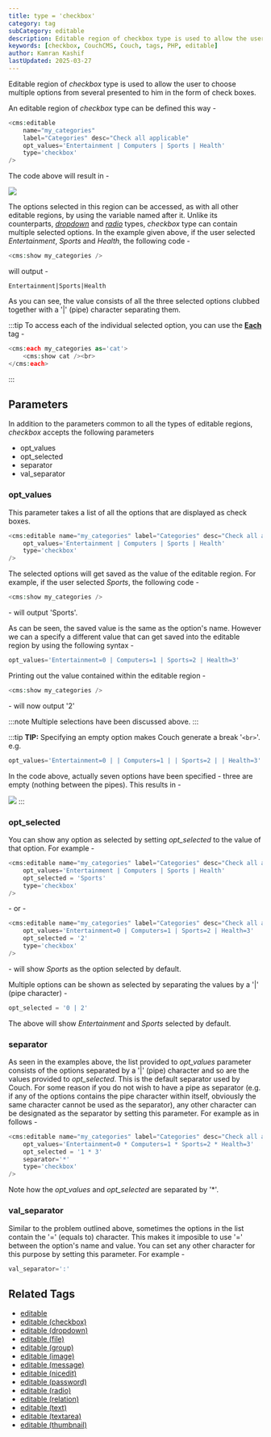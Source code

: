 ```yaml
---
title: type = 'checkbox'
category: tag
subCategory: editable
description: Editable region of checkbox type is used to allow the user to choose multiple options from several presented to him in the form of check boxes.
keywords: [checkbox, CouchCMS, Couch, tags, PHP, editable]
author: Kamran Kashif
lastUpdated: 2025-03-27
---
```


Editable region of _checkbox_ type is used to allow the user to choose multiple options from several presented to him in the form of check boxes.

An editable region of _checkbox_ type can be defined this way -

```php
<cms:editable
    name="my_categories"
    label="Categories" desc="Check all applicable"
    opt_values='Entertainment | Computers | Sports | Health'
    type='checkbox'
/>
```

The code above will result in -

![](../../../../assets/img/contents/editable-checkbox-1.gif)

The options selected in this region can be accessed, as with all other editable regions, by using the variable named after it.
Unlike its counterparts, [_dropdown_](../dropdown/) and [_radio_](../radio/) types, _checkbox_ type can contain multiple selected options. In the example given above, if the user selected _Entertainment_, _Sports_ and _Health_, the following code -

```php
<cms:show my_categories />
```

will output -

```
Entertainment|Sports|Health
```

As you can see, the value consists of all the three selected options clubbed together with a '|' (pipe) character separating them.

:::tip
To access each of the individual selected option, you can use the [**Each**](../../each/) tag -

```php
<cms:each my_categories as='cat'>
    <cms:show cat /><br>
</cms:each>
```

:::

## Parameters

In addition to the parameters common to all the types of editable regions, _checkbox_ accepts the following parameters

- opt_values
- opt_selected
- separator
- val_separator

### opt_values

This parameter takes a list of all the options that are displayed as check boxes.

```php
<cms:editable name="my_categories" label="Categories" desc="Check all applicable"
    opt_values='Entertainment | Computers | Sports | Health'
    type='checkbox'
/>
```

The selected options will get saved as the value of the editable region. For example, if the user selected _Sports_, the following code -

```php
<cms:show my_categories />
```

\- will output 'Sports'.

As can be seen, the saved value is the same as the option's name. However we can a specify a different value that can get saved into the editable region by using the following syntax -

```php
opt_values='Entertainment=0 | Computers=1 | Sports=2 | Health=3'
```

Printing out the value contained within the editable region -

```php
<cms:show my_categories />
```

\- will now output '2'

:::note
Multiple selections have been discussed above.
:::

:::tip
**TIP:** Specifying an empty option makes Couch generate a break '`<br>`'. e.g.

```php
opt_values='Entertainment=0 | | Computers=1 | | Sports=2 | | Health=3'
```

In the code above, actually seven options have been specified - three are empty (nothing between the pipes).
This results in -

![](../../../../assets/img/contents/editable-checkbox-2.gif)
:::

### opt_selected

You can show any option as selected by setting _opt_selected_ to the value of that option. For example -

```php
<cms:editable name="my_categories" label="Categories" desc="Check all applicable"
    opt_values='Entertainment | Computers | Sports | Health'
    opt_selected = 'Sports'
    type='checkbox'
/>
```

\- or -

```php
<cms:editable name="my_categories" label="Categories" desc="Check all applicable"
    opt_values='Entertainment=0 | Computers=1 | Sports=2 | Health=3'
    opt_selected = '2'
    type='checkbox'
/>
```

\- will show _Sports_ as the option selected by default.

Multiple options can be shown as selected by separating the values by a '|' (pipe character) -

```php
opt_selected = '0 | 2'
```

The above will show _Entertainment_ and _Sports_ selected by default.

### separator

As seen in the examples above, the list provided to _opt_values_ parameter consists of the options separated by a '|' (pipe) character and so are the values provided to _opt_selected_.
This is the default separator used by Couch. For some reason if you do not wish to have a pipe as separator (e.g. if any of the options contains the pipe character within itself, obviously the same character cannot be used as the separator), any other character can be designated as the separator by setting this parameter. For example as in follows -

```php
<cms:editable name="my_categories" label="Categories" desc="Check all applicable"
    opt_values='Entertainment=0 * Computers=1 * Sports=2 * Health=3'
    opt_selected = '1 * 3'
    separator='*'
    type='checkbox'
/>
```

Note how the _opt_values_ and _opt_selected_ are separated by '\*'.

### val_separator

Similar to the problem outlined above, sometimes the options in the list contain the '=' (equals to) character. This makes it imposible to use '=' between the option's name and value. You can set any other character for this purpose by setting this parameter. For example -

```php
val_separator=':'
```

## Related Tags

- [editable](../../editable/)
- [editable (checkbox)](../checkbox/)
- [editable (dropdown)](../dropdown/)
- [editable (file)](../file/)
- [editable (group)](../group/)
- [editable (image)](../image/)
- [editable (message)](../message/)
- [editable (nicedit)](../nicedit/)
- [editable (password)](../password/)
- [editable (radio)](../radio/)
- [editable (relation)](../relation/)
- [editable (text)](../text/)
- [editable (textarea)](../textarea/)
- [editable (thumbnail)](../thumbnail/)
